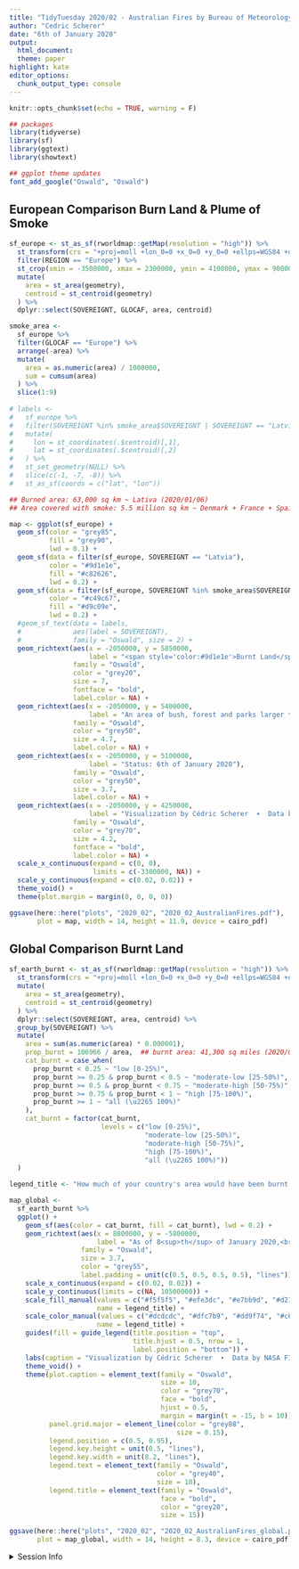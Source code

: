 ```yaml
---
title: "TidyTuesday 2020/02 - Australian Fires by Bureau of Meteorology"
author: "Cedric Scherer"
date: "6th of January 2020"
output:
  html_document:
  theme: paper
highlight: kate
editor_options:
  chunk_output_type: console
---
```

  
```r
knitr::opts_chunk$set(echo = TRUE, warning = F)
```

```r
## packages
library(tidyverse)
library(sf)
library(ggtext)
library(showtext)

## ggplot theme updates
font_add_google("Oswald", "Oswald")
```

## European Comparison Burn Land & Plume of Smoke

```r
sf_europe <- st_as_sf(rworldmap::getMap(resolution = "high")) %>% 
  st_transform(crs = "+proj=moll +lon_0=0 +x_0=0 +y_0=0 +ellps=WGS84 +datum=WGS84 +units=m +no_defs") %>% 
  filter(REGION == "Europe") %>% 
  st_crop(xmin = -3500000, xmax = 2300000, ymin = 4100000, ymax = 9000000) %>% 
  mutate(
    area = st_area(geometry),
    centroid = st_centroid(geometry)
  ) %>% 
  dplyr::select(SOVEREIGNT, GLOCAF, area, centroid)

smoke_area <- 
  sf_europe %>% 
  filter(GLOCAF == "Europe") %>% 
  arrange(-area) %>% 
  mutate(
    area = as.numeric(area) / 1000000, 
    sum = cumsum(area)
  ) %>% 
  slice(1:9)
  
# labels <-
#   sf_europe %>% 
#   filter(SOVEREIGNT %in% smoke_area$SOVEREIGNT | SOVEREIGNT == "Latvia") %>% 
#   mutate(
#     lon = st_coordinates(.$centroid)[,1],
#     lat = st_coordinates(.$centroid)[,2]
#   ) %>% 
#   st_set_geometry(NULL) %>% 
#   slice(c(-1, -7, -8)) %>% 
#   st_as_sf(coords = c("lat", "lon"))

## Burned area: 63,000 sq km ~ Lativa (2020/01/06)
## Area covered with smoke: 5.5 million sq km ~ Denmark + France + Spain + Sweden + Norway + Germany + Finland + Poland + Italy 

map <- ggplot(sf_europe) +
  geom_sf(color = "grey85",
          fill = "grey90",
          lwd = 0.1) +
  geom_sf(data = filter(sf_europe, SOVEREIGNT == "Latvia"), 
          color = "#9d1e1e",
          fill = "#c82626",
          lwd = 0.2) +
  geom_sf(data = filter(sf_europe, SOVEREIGNT %in% smoke_area$SOVEREIGNT), 
          color = "#c49c67",
          fill = "#d9c09e",
          lwd = 0.2) +
  #geom_sf_text(data = labels,
  #             aes(label = SOVEREIGNT),
  #             family = "Oswald", size = 2) +
  geom_richtext(aes(x = -2050000, y = 5850000, 
                    label = "<span style='color:#9d1e1e'>Burnt Land</span> and <span style='color:#c49c67'>Plume of Smoke</span> Caused<br>by the Australian Bushfires in 2019/20<br>in Comparison to European Countries"),
                family = "Oswald",
                color = "grey20",
                size = 7,
                fontface = "bold",
                label.color = NA) +
  geom_richtext(aes(x = -2050000, y = 5400000, 
                    label = "An area of bush, forest and parks larger than <span style='color:#9d1e1e'>Latvia</span> have been burned<br>during a series of massive bushfires across Australia. Thick smoke<br>covering about the area of <span style='color:#c49c67'>Denmark (incl. Greenland and the Faroe<br>Islands), France, Spain, Sweden, Norway, Germany, Finland, Poland & Italy</span><br>has started drifting over the Pacific Ocean towards New Zealand."),
                family = "Oswald",
                color = "grey50",
                size = 4.7,
                label.color = NA) +
  geom_richtext(aes(x = -2050000, y = 5100000, 
                    label = "Status: 6th of January 2020"),
                family = "Oswald",
                color = "grey50",
                size = 3.7,
                label.color = NA) +
  geom_richtext(aes(x = -2050000, y = 4250000, 
                    label = "Visualization by Cédric Scherer  ∙  Data by NASA FIRMS & The Independent"),
                family = "Oswald",
                color = "grey70",
                size = 4.2,
                fontface = "bold",
                label.color = NA) +
  scale_x_continuous(expand = c(0, 0),
                     limits = c(-3300000, NA)) +
  scale_y_continuous(expand = c(0.02, 0.02)) +
  theme_void() + 
  theme(plot.margin = margin(0, 0, 0, 0))

ggsave(here::here("plots", "2020_02", "2020_02_AustralianFires.pdf"), 
       plot = map, width = 14, height = 11.9, device = cairo_pdf)
```

## Global Comparison Burnt Land

```r
sf_earth_burnt <- st_as_sf(rworldmap::getMap(resolution = "high")) %>% 
  st_transform(crs = "+proj=moll +lon_0=0 +x_0=0 +y_0=0 +ellps=WGS84 +datum=WGS84 +units=m +no_defs") %>% 
  mutate(
    area = st_area(geometry),
    centroid = st_centroid(geometry)
  ) %>% 
  dplyr::select(SOVEREIGNT, area, centroid) %>% 
  group_by(SOVEREIGNT) %>% 
  mutate(
    area = sum(as.numeric(area) * 0.000001),
    prop_burnt = 106966 / area,  ## burnt area: 41,300 sq miles (2020/01/08)
    cat_burnt = case_when(
      prop_burnt < 0.25 ~ "low [0-25%)",
      prop_burnt >= 0.25 & prop_burnt < 0.5 ~ "moderate-low [25-50%)",
      prop_burnt >= 0.5 & prop_burnt < 0.75 ~ "moderate-high [50-75%)",
      prop_burnt >= 0.75 & prop_burnt < 1 ~ "high [75-100%)",
      prop_burnt >= 1 ~ "all (\u2265 100%)"
    ),
    cat_burnt = factor(cat_burnt, 
                       levels = c("low [0-25%)", 
                                  "moderate-low [25-50%)", 
                                  "moderate-high [50-75%)", 
                                  "high [75-100%)", 
                                  "all (\u2265 100%)"))
  )

legend_title <- "How much of your country's area would have been burnt if the Australian bushfires had raged there?"

map_global <-
  sf_earth_burnt %>% 
  ggplot() +
    geom_sf(aes(color = cat_burnt, fill = cat_burnt), lwd = 0.2) +
    geom_richtext(aes(x = 8800000, y = -5800000, 
                      label = "As of 8<sup>th</sup> of January 2020,<br>the bushfires have burnt<br>41,300 mi<sup>2</sup> (106,966 km<sup>2</sup>),<br>1.4% of Australia's area."), 
                  family = "Oswald",
                  size = 3.7,
                  color = "grey55",
                  label.padding = unit(c(0.5, 0.5, 0.5, 0.5), "lines")) +
    scale_x_continuous(expand = c(0.02, 0.02)) +
    scale_y_continuous(limits = c(NA, 10500000)) +
    scale_fill_manual(values = c("#f5f5f5", "#efe3dc", "#e7bb9d", "#d2726a", "#ba0101"),
                      name = legend_title) +
    scale_color_manual(values = c("#dcdcdc", "#dfc7b9", "#dd9f74", "#c64d43", "#870101"),
                      name = legend_title) +
    guides(fill = guide_legend(title.position = "top", 
                               title.hjust = 0.5, nrow = 1,
                               label.position = "bottom")) +
    labs(caption = "Visualization by Cédric Scherer  ∙  Data by NASA FIRMS & The Guardian") +
    theme_void() +
    theme(plot.caption = element_text(family = "Oswald", 
                                      size = 10, 
                                      color = "grey70",
                                      face = "bold",
                                      hjust = 0.5,
                                      margin = margin(t = -15, b = 10)),
          panel.grid.major = element_line(color = "grey88", 
                                          size = 0.15),
          legend.position = c(0.5, 0.95),
          legend.key.height = unit(0.5, "lines"), 
          legend.key.width = unit(8.2, "lines"),
          legend.text = element_text(family = "Oswald", 
                                     color = "grey40", 
                                     size = 10),
          legend.title = element_text(family = "Oswald", 
                                      face = "bold", 
                                      color = "grey20", 
                                      size = 15))

ggsave(here::here("plots", "2020_02", "2020_02_AustralianFires_global.pdf"),
       plot = map_global, width = 14, height = 8.3, device = cairo_pdf)
```


<details><summary>Session Info</summary>

```r
Sys.time()
git2r::repository()
sessionInfo()
```

</details>